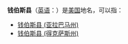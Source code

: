 {{disambig|Q钱伯斯县|Cat=四字县名消歧义}}

'''钱伯斯县'''（[[英语|英语]]：{{lang|en|Chambers County}}）是[[美国|美国]]地名，可以指：
*[[钱伯斯县_(亚拉巴马州)|钱伯斯县 (亚拉巴马州)]]
*[[钱伯斯县_(得克萨斯州)|钱伯斯县 (得克萨斯州)]]